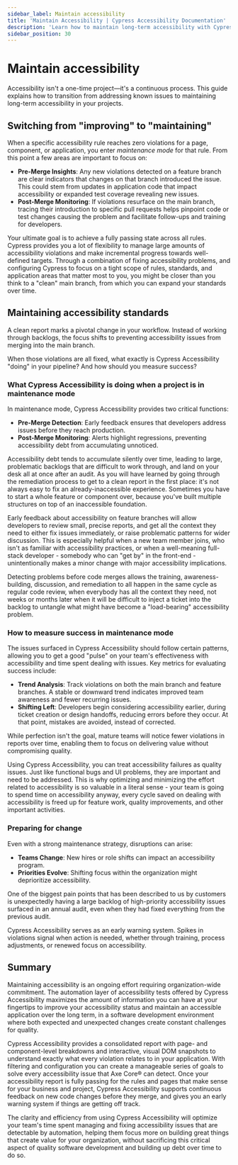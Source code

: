 ```yaml
---
sidebar_label: Maintain accessibility
title: 'Maintain Accessibility | Cypress Accessibility Documentation'
description: 'Learn how to maintain long-term accessibility with Cypress, using continuous feedback and monitoring to prevent regressions and keep your application accessible.'
sidebar_position: 30
---
```


<ProductHeading product="accessibility" />

# Maintain accessibility

Accessibility isn't a one-time project—it's a continuous process. This guide explains how to transition from addressing known issues to maintaining long-term accessibility in your projects.

## Switching from "improving" to "maintaining"

When a specific accessibility rule reaches zero violations for a page, component, or application, you enter _maintenance mode_ for that rule. From this point a few areas are important to focus on:

- **Pre-Merge Insights**: Any new violations detected on a feature branch are clear indicators that changes on that branch introduced the issue. This could stem from updates in application code that impact accessibility or expanded test coverage revealing new issues.
- **Post-Merge Monitoring**: If violations resurface on the main branch, tracing their introduction to specific pull requests helps pinpoint code or test changes causing the problem and facilitate follow-ups and training for developers.

Your ultimate goal is to achieve a fully passing state across all rules. Cypress provides you a lot of flexibility to manage large amounts of accessibility violations and make incremental progress towards well-defined targets. Through a combination of fixing accessibility problems, and configuring Cypress to focus on a tight scope of rules, standards, and application areas that matter most to you, you might be closer than you think to a "clean" main branch, from which you can expand your standards over time.

## Maintaining accessibility standards

A clean report marks a pivotal change in your workflow. Instead of working through backlogs, the focus shifts to preventing accessibility issues from merging into the main branch.

When those violations are all fixed, what exactly is Cypress Accessibility "doing" in your pipeline? And how should you measure success?

### What Cypress Accessibility is doing when a project is in maintenance mode

In maintenance mode, Cypress Accessibility provides two critical functions:

- **Pre-Merge Detection**: Early feedback ensures that developers address issues before they reach production.
- **Post-Merge Monitoring**: Alerts highlight regressions, preventing accessibility debt from accumulating unnoticed.

Accessibility debt tends to accumulate silently over time, leading to large, problematic backlogs that are difficult to work through, and land on your desk all at once after an audit. As you will have learned by going through the remediation process to get to a clean report in the first place: it's not always easy to fix an already-inaccessible experience. Sometimes you have to start a whole feature or component over, because you've built multiple structures on top of an inaccessible foundation.

Early feedback about accessibility on feature branches will allow developers to review small, precise reports, and get all the context they need to either fix issues immediately, or raise problematic patterns for wider discussion. This is especially helpful when a new team member joins, who isn't as familiar with accessibility practices, or when a well-meaning full-stack developer - somebody who can "get by" in the front-end - unintentionally makes a minor change with major accessibility implications.

Detecting problems before code merges allows the training, awareness-building, discussion, and remediation to all happen in the same cycle as regular code review, when everybody has all the context they need, not weeks or months later when it will be difficult to inject a ticket into the backlog to untangle what might have become a "load-bearing" accessibility problem.

### How to measure success in maintenance mode

The issues surfaced in Cypress Accessibility should follow certain patterns, allowing you to get a good "pulse" on your team's effectiveness with accessibility and time spent dealing with issues. Key metrics for evaluating success include:

- **Trend Analysis**: Track violations on both the main branch and feature branches. A stable or downward trend indicates improved team awareness and fewer recurring issues.
- **Shifting Left**: Developers begin considering accessibility earlier, during ticket creation or design handoffs, reducing errors before they occur. At that point, mistakes are avoided, instead of corrected.

While perfection isn't the goal, mature teams will notice fewer violations in reports over time, enabling them to focus on delivering value without compromising quality.

Using Cypress Accessibility, you can treat accessibility failures as quality issues. Just like functional bugs and UI problems, they are important and need to be addressed. This is why optimizing and minimizing the effort related to accessibility is so valuable in a literal sense - your team is going to spend time on accessibility anyway, every cycle saved on dealing with accessibility is freed up for feature work, quality improvements, and other important activities.

### Preparing for change

Even with a strong maintenance strategy, disruptions can arise:

- **Teams Change**: New hires or role shifts can impact an accessibility program.
- **Priorities Evolve**: Shifting focus within the organization might deprioritize accessibility.

One of the biggest pain points that has been described to us by customers is unexpectedly having a large backlog of high-priority accessibility issues surfaced in an annual audit, even when they had fixed everything from the previous audit.

Cypress Accessibility serves as an early warning system. Spikes in violations signal when action is needed, whether through training, process adjustments, or renewed focus on accessibility.

## Summary

Maintaining accessibility is an ongoing effort requiring organization-wide commitment. The automation layer of accessibility tests offered by Cypress Accessibility maximizes the amount of information you can have at your fingertips to improve your accessibility status and maintain an accessible application over the long term, in a software development environment where both expected and unexpected changes create constant challenges for quality.

Cypress Accessibility provides a consolidated report with page- and component-level breakdowns and interactive, visual DOM snapshots to understand exactly what every violation relates to in your application. With filtering and configuration you can create a manageable series of goals to solve every accessibility issue that Axe Core® can detect. Once your accessibility report is fully passing for the rules and pages that make sense for your business and project, Cypress Accessibility supports continuous feedback on new code changes before they merge, and gives you an early warning system if things are getting off track.

The clarity and efficiency from using Cypress Accessibility will optimize your team's time spent managing and fixing accessibility issues that are detectable by automation, helping them focus more on building great things that create value for your organization, without sacrificing this critical aspect of quality software development and building up debt over time to do so.
